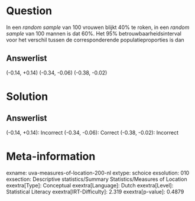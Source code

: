 Question
========

In een *random sample* van 100 vrouwen blijkt 40% te roken, in een *random sample* van 100 mannen is dat 60%. Het 95% betrouwbaarheidsinterval voor het verschil tussen de corresponderende populatieproporties is dan

Answerlist
----------

(-0.14, +0.14)
(-0.34, -0.06)
(-0.38, -0.02)

Solution
========

Answerlist
----------

(-0.14, +0.14): Incorrect
(-0.34, -0.06): Correct
(-0.38, -0.02): Incorrect

Meta-information
================
exname: uva-measures-of-location-200-nl
extype: schoice
exsolution: 010
exsection: Descriptive statistics/Summary Statistics/Measures of Location
exextra[Type]: Conceptual
exextra[Language]: Dutch
exextra[Level]: Statistical Literacy
exextra[IRT-Difficulty]: 2.319
exextra[p-value]: 0.4879

